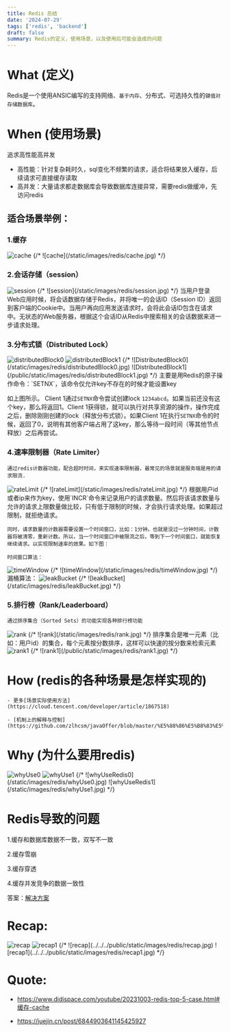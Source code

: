 ```yaml
---
title: Redis 总结
date: '2024-07-29'
tags: ['redis', 'backend']
draft: false
summary: Redis的定义，使用场景，以及使用后可能会造成的问题
---
```


# What (定义)

Redis是一个使用ANSIC编写的支持网络、`基于内存`、分布式、可选持久性的`键值对存储数据库`。

# When (使用场景)

追求高性能高并发
- 高性能：针对复杂耗时久，sql变化不频繁的请求，适合将结果放入缓存，后续请求可直接缓存读取
- 高并发：大量请求都走数据库会导致数据库连接异常，需要redis做缓冲，先访问redis

## 适合场景举例：

### 1.缓存

<Image className="w-full" width={300} height={150} src="/static/images/redis/cache.jpg" alt="cache"/>
{/* ![cache](/static/images/redis/cache.jpg) */}

### 2.会话存储（session）

<Image className="w-full" width={300} height={150} src="/static/images/redis/session.jpg" alt="session"/>
{/* ![session](/static/images/redis/session.jpg) */}
当用户登录Web应用时候，将会话数据存储于Redis，并将唯一的会话ID（Session ID）返回到客户端的Cookie中。当用户再向应用发送请求时，会将此会话ID包含在请求中。无状态的Web服务器，根据这个会话ID从Redis中搜索相关的会话数据来进一步请求处理。

### 3.分布式锁（Distributed Lock）

<Image className="w-full" width={300} height={150} src="/static/images/redis/distributedBlock0.jpg" alt="distributedBlock0"/>
<Image className="w-full" width={300} height={150} src="/static/images/redis/distributedBlock1.jpg" alt="distributedBlock1"/>
{/* ![DistributedBlock0](/static/images/redis/distributedBlock0.jpg)
![DistributedBlock1](/public/static/images/redis/distributedBlock1.jpg) */}
主要是用Redis的原子操作命令：`SETNX`，该命令仅允许key不存在的时候才能设置key

如上图所示。 Client 1通过`SETNX`命令尝试创建lock `1234abcd`。如果当前还没有这个key，那么将返回1。Client 1获得锁，就可以执行对共享资源的操作，操作完成之后，删除刚刚创建的lock（释放分布式锁）。如果Client 1在执行`SETNX`命令的时候，返回了0，说明有其他客户端占用了这key，那么等待一段时间（等其他节点释放）之后再尝试。

### 4.速率限制器（Rate Limiter）

    通过redis计数器功能，配合超时时间，来实现速率限制器，最常见的场景就是服务端是用的请求限流.

<Image className="w-full" width={300} height={150} src="/static/images/redis/rateLimit.jpg" alt="rateLimit"/>   
{/* ![rateLimit](/static/images/redis/rateLimit.jpg) */}
    根据用户id或者ip来作为key，使用`INCR`命令来记录用户的请求数量。然后将该请求数量与允许的请求上限数量做比较，只有低于限制的时候，才会执行请求处理。如果超过限制，就拒绝请求。
    
    同时，请求数量的计数器需要设置一个时间窗口，比如：1分钟。也就是没过一分钟时间，计数器将被清零，重新计数。所以，当一个时间窗口中被限流之后，等到下一个时间窗口，就能恢复继续请求。以实现限制速率的效果。如下图：

    时间窗口算法：
<Image className="w-full" width={300} height={150} src="/static/images/redis/timeWindow.jpg" alt="timeWindow"/>
{/* ![timeWindow](/static/images/redis/timeWindow.jpg) */}
    漏桶算法：
<Image className="w-full" width={300} height={150}  src="/static/images/redis/leakBucket.jpg" alt="leakBucket"/>
{/* ![leakBucket](/static/images/redis/leakBucket.jpg) */}

### 5.排行榜（Rank/Leaderboard）

    通过排序集合（Sorted Sets）的功能实现各种排行榜功能
<Image className="w-full" width={300} height={150}  src="/static/images/redis/rank.jpg" alt="rank"/>
{/* ![rank](/static/images/redis/rank.jpg) */}
    排序集合是唯一元素（比如：用户id）的集合，每个元素按分数排序，这样可以快速的按分数来检索元素
<Image className="w-full" width={300} height={150}  src="/static/images/redis/rank1.jpg" alt="rank1"/>
{/* ![rank1](/public/static/images/redis/rank1.jpg) */}

# How (redis的各种场景是怎样实现的)

    - 更多[场景实际使用方法](https://cloud.tencent.com/developer/article/1867518)

    - [机制上的解释与控制](https://github.com/zlhcsm/javaOffer/blob/master/%E5%88%86%E5%B8%83%E5%BC%8F%E6%A1%86%E6%9E%B6/Redis%E4%B9%8B%E5%BA%94%E7%94%A8%E5%9C%BA%E6%99%AF%E8%AF%A6%E8%A7%A3.md)



# Why (为什么要用redis)

<Image className="w-full" width={300} height={150}  src="/static/images/redis/whyUse0.jpg" alt="whyUse0"/>
<Image className="w-full" width={300} height={150}  src="/static/images/redis/whyUse1.jpg" alt="whyUse1"/>
{/* ![whyUseRedis0](/static/images/redis/whyUse0.jpg)
![whyUseRedis1](/static/images/redis/whyUse1.jpg) */}

# Redis导致的问题
1.缓存和数据库数据不一致，双写不一致

2.缓存雪崩

3.缓存穿透

4.缓存并发竞争的数据一致性

答案：[解决方案](https://github.com/zlhcsm/javaOffer/blob/master/%E5%88%86%E5%B8%83%E5%BC%8F%E6%A1%86%E6%9E%B6/Redis%E4%B9%8B%E5%BA%94%E7%94%A8%E5%9C%BA%E6%99%AF%E8%AF%A6%E8%A7%A3.md)

# Recap:

<Image className="w-full" width={300} height={150}  src="/static/images/redis/recap.jpg" alt="recap"/>
<Image className="w-full" width={300} height={150}  src="/static/images/redis/recap1.jpg" alt="recap1"/>
{/* ![recap](../../../public/static/images/redis/recap.jpg)
![recap1](../../../public/static/images/redis/recap1.jpg) */}


# Quote:

  - https://www.didispace.com/youtube/20231003-redis-top-5-case.html#缓存-cache

  - https://juejin.cn/post/6844903641145425927
